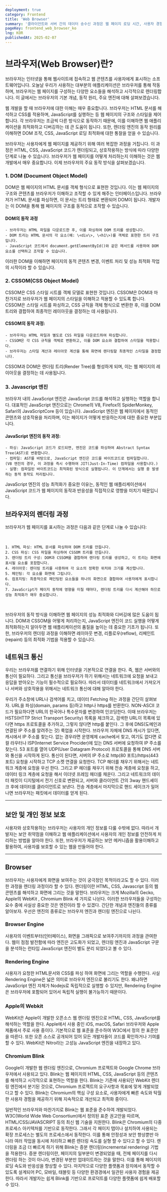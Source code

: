 ```yaml
---
deployment: true
category: Frontend
title: 'Web Browser'
summary: '클라이언트와 서버 간의 데이터 송수신 과정은 웹 페이지 로딩 시간, 사용자 경험, 그리고 애플리케이션의 확장성에 큰 영향을 미치는 웹 네트워크에 대해 알아봅시다.'
pageKey: frontend_web_browser_ko
lng: KOR
publishedAt: 2025-02-07
---
```


# 브라우저(Web Browser)란? 

브라우저는 인터넷을 통해 웹사이트에 접속하고 웹 콘텐츠를 사용자에게 표시하는 소프트웨어입니다. 오늘날 우리가 사용하는 대부분의 애플리케이션은 브라우저를 통해 작동하며, 브라우저는 웹 페이지를 구성하는 다양한 요소들을 해석하고 시각적으로 렌더링합니다. 이 글에서는 브라우저의 기본 개념, 동작 원리, 주요 엔진에 대해 살펴보겠습니다.



웹 개발을 할 때 브라우저에 대한 이해는 매우 중요합니다. 브라우저는 HTML 문서를 해석하고 CSS를 적용하며, JavaScript를 실행하는 등 웹 페이지의 구조와 스타일을 제어합니다. 각 브라우저는 조금씩 다른 방식으로 동작하기 때문에, 이를 이해하면 웹 애플리케이션을 최적화하고 디버깅하는 데 큰 도움이 됩니다. 또한, 렌더링 엔진의 동작 원리를 이해하면 DOM 조작, CSS, JavaScript 로딩 최적화에 대한 통찰을 얻을 수 있습니다.



브라우저는 사용자에게 웹 페이지를 제공하기 위해 여러 복잡한 과정을 거칩니다. 이 과정은 HTML, CSS, JavaScript 코드가 렌더링되고, 상호작용하는 방식에 따라 다양한 단계로 나눌 수 있습니다. 브라우저가 웹 페이지를 어떻게 처리하는지 이해하는 것은 웹 개발에서 매우 중요합니다. 이제 브라우저의 주요 동작 방식을 살펴보겠습니다.

### 1. DOM (Document Object Model)

DOM은 웹 페이지의 HTML 문서를 객체 형식으로 표현한 것입니다. 이는 웹 페이지의 구조와 콘텐츠를 브라우저가 이해하고 조작할 수 있게 해주는 인터페이스입니다. 브라우저가 HTML 문서를 파싱하면, 이 문서는 트리 형태로 변환되어 DOM이 됩니다. 개발자는 이 DOM을 통해 웹 페이지의 구조를 동적으로 조작할 수 있습니다.

#### DOM의 동작 과정

```
- 브라우저는 HTML 파일을 다운로드한 후, 이를 파싱하여 DOM 트리를 생성합니다.
- DOM 트리는 HTML 문서의 각 요소(예: \<div\>, \<h1\>)를 객체로 표현한 트리 구조입니다.
- JavaScript 코드에서 document.getElementById()와 같은 메서드를 사용하여 DOM 요소를 선택하고 조작할 수 있습니다.
```




이러한 DOM을 이해하면 페이지의 동적 콘텐츠 변경, 이벤트 처리 및 성능 최적화 작업의 시작이라 할 수 있습니다.

### 2. CSSOM(CSS Object Model)

CSSOM은 CSS 스타일 시트를 객체 모델로 표현한 것입니다. CSSOM은 DOM과 마찬가지로 브라우저가 웹 페이지의 스타일을 이해하고 적용할 수 있도록 합니다. CSSOM은 스타일 시트를 파싱하고, CSS 규칙을 객체 형식으로 변환한 후, 이를 DOM 트리와 결합하여 최종적인 레이아웃을 결정하는 데 사용됩니다.

#### CSSOM의 동작 과정:

```
- 브라우저는 HTML 파일과 별도로 CSS 파일을 다운로드하여 파싱합니다.
- CSSOM은 각 CSS 규칙을 객체로 변환하고, 이를 DOM 요소와 결합하여 스타일을 적용합니다.
- 브라우저는 스타일 계산과 레이아웃 계산을 통해 화면에 렌더링할 최종적인 스타일을 결정합니다.
```



CSSOM과 DOM은 렌더링 트리(Render Tree)를 형성하게 되며, 이는 웹 페이지의 레이아웃을 결정하는 데 사용됩니다.

### 3. Javascript 엔진

브라우저 내의 JavaScript 엔진은 JavaScript 코드를 해석하고 실행하는 역할을 합니다. 대표적인 JavaScript 엔진으로는 Chrome의 V8, Firefox의 SpiderMonkey, Safari의 JavaScriptCore 등이 있습니다. JavaScript 엔진은 웹 페이지에서 동적인 콘텐츠와 상호작용을 처리하며, 이는 페이지가 어떻게 반응하는지에 대한 중요한 부분입니다.

#### JavaScript 엔진의 동작 과정:

```
- 파싱: JavaScript 코드가 로드되면, 엔진은 코드를 파싱하여 Abstract Syntax Tree(AST)로 변환합니다.
- 컴파일: AST를 바탕으로, JavaScript 엔진은 코드를 바이트코드로 컴파일합니다. 
(V8 엔진의 경우, 이 과정을 즉시 수행하여 JIT(Just-In-Time) 컴파일을 사용합니다.)
- 실행: 컴파일된 바이트코드는 최적화된 방식으로 실행됩니다. 이 단계에서는 실행 중 발생하는 동적 동작도 처리됩니다.
```



JavaScript 엔진의 성능 최적화가 중요한 이유는, 동적인 웹 애플리케이션에서 JavaScript 코드가 웹 페이지의 동작과 반응성을 직접적으로 영향을 미치기 때문입니다.

## 브라우저의 렌더링 과정

브라우저가 웹 페이지를 표시하는 과정은 다음과 같은 단계로 나눌 수 있습니다:

<br/>

```
1. HTML 파싱: HTML 문서를 파싱하여 DOM 트리를 만듭니다.
2. CSS 파싱: CSS 파일을 파싱하여 CSSOM 트리를 만듭니다.
3. 렌더링 트리 구성: DOM과 CSSOM을 결합하여 렌더링 트리를 생성하고, 이 트리는 화면에 표시될 요소를 포함합니다.
4. 레이아웃: 렌더링 트리를 사용하여 각 요소의 정확한 위치와 크기를 계산합니다.
5. 페인팅: 각 요소를 화면에 그립니다.
6. 컴포지팅: 최종적으로 페인팅된 요소들을 하나의 화면으로 결합하여 사용자에게 표시합니다.
7. JavaScript가 페이지 동작에 영향을 미칠 때마다, 렌더링 트리를 다시 계산해야 하므로 성능 최적화가 매우 중요합니다.
```

<br/>

브라우저의 동작 방식을 이해하면 웹 페이지의 성능 최적화와 디버깅에 많은 도움이 됩니다. DOM과 CSSOM을 어떻게 처리하는지, JavaScript 엔진이 코드 실행을 어떻게 최적화하는지 알아두면 웹 애플리케이션의 품질을 높이는 데 중요한 기초가 됩니다. 또한, 브라우저의 렌더링 과정을 이해하면 레이아웃 변경, 리플로우(reflow), 리페인트(repaint) 등의 최적화 기법을 적용할 수 있습니다.

## 네트워크 통신

우리는 브라우저를 연결하기 위해 인터넷을 기본적으로 연결을 한다. 즉, 웹은 서버와의 통신이 필요하다. 그리고 통신을 브라우저가 하기 위해서는 네트워크에 요청을 보내고 응답을 받아오는 기능이 필수적으로 필요하다. 따라서 데이터를 네트워크에서 가져오거나 서버와 상호작용을 위해서는 네트워크 통신에 대해 알아야 한다.

우리가 주소창에 URL나 검색어를 치고, 데이터 Fetching 하는 과정을 간단히 살펴보자. URL을 파싱(domain, params 등)하고 http나 https를 반환한다. NON-ASCII 코드가 필요하다면 URL의 한국어나 특수문자를 변경하여 인코딩한다. 이때 브라우저는 HSTS(HTTP Strict Transport Security) 목록을 체크하고, 검색한 URL이 목록에 있다면 https 프로토콜을 추가하고, 그렇지 않다면 http를 붙인다. 그 후에 DNS(도메인과 연결된 IP 주소를 알려주는 것) 룩업을 시작한다. 브라우저 자체에 DNS 캐시가 있다면, 캐시에서 IP 주소를 찾는다. 없는 경우라면 운영체제 cache에서 찾고, 여기도 없다면 로컬 라우터나 ISP(Internet Service Procider)에 있는 DNS 서버에 요청하여 IP 주소를 찾는다. 53 포트를 열어 UDP(User Datagram Protocol) 프로토콜을 통해 DNS 서버와 통신을 시작하게 된다. 통신이 된다면, 서버의 IP 주소로 http(80 포트)/https(443 포트) 요청을 시작하고 TCP 소켓 연결을 요청한다. TCP 해더를 채우기 위해서는 네트워크 계층에 요청을 우선 한다. 그리고 IP 헤더를 채우기 위해 전송 계층에 요청을 하고, 데이터 링크 계층에 요청을 해서 이더넷 프레임 헤더를 채운다. 그리고 네트워크의 데이터 패킷이 디지털에서 전기 신호로 변환되고, 서버와 클라이언트 간의 3way 핸드셰이크 후에 데이터를 클라이언트로 보낸다. 전송 계층에서 마지막으로 핸드 세이크가 일어나면 브라우저는 패킷에서 데이터를 얻게 된다.

---

## 보안 및 개인 정보 보호

사용자와 상호작용하는 브라우저는 사용자의 개인 정보를 다룰 수밖에 없다. 따라서 개발자는 보안 취약점을 이해하고 웹 애플리케이션에서 사용자의 개인 정보를 안전하게 처리하는 방법을 알아야 한다. 또한, 브라우저가 제공하는 보안 메커니즘을 활용이해하고 활용하여, 사용자를 보호할 수 있는 웹을 만들어야 한다.

---

## Browser

브라우저는 사용자에게 화면을 보여주는 것이 궁극정인 목적이라고도 할 수 있다. 이러한 과정을 렌더링 과정이라 할 수 있다. 렌더링이란 HTML, CSS, Javascript 등의 웹 콘텐츠를 해석하고 화면에 그리는 것을 말한다. 브라우저는 크게 Mozilla의 Gecko, Apple의 WebKit , Chromium Blink 세 가지로 나뉜다. 이러한 브라우저들을 구성하는 요수 중에 사실상 중요한 것은 엔진이라 할 수 있겠다. 간단한 개념과 엔진들의 종류를 알아보자. 우선은 엔진의 종류로는 브라우저 엔진과 렌더링 엔진으로 나뉜다.

### Browser Engine

사용자의 이벤트부터(인터페이스), 화면을 그래픽으로 보여주기까지의 과정을 관여한다. 웹이 점점 발전함에 따라 엔진은 고도화가 되었고, 렌더링 엔진과 JavaScript 구문을 분석하는 런타임 JavaScript 엔진이 별도 분리 되었다고 볼 수 있다.

### Rendering Engine

사용자가 요청한 HTML문서와 CSS를 파싱 하여 화면에 그리는 역할을 수행한다. 사실 Rendering Engine은 넓은 의미로 브라우저 엔진으로 불리기도 한다. 왜냐하면 JavaScript 엔진 자체가 Nodejs로 독립적으로 실행할 수 있지만, Rendering Engine은 브라우저에 포함되어 있어서 독립적 실행이 불가능하기 때문이다.

### Apple의 Webkit

WebKit은 Apple이 개발한 오픈소스 웹 렌더링 엔진으로 HTML, CSS, JavaScript를 해석하는 역할을 한다. Apple에서 사용 중인 iOS, macOS, Safari 브라우저와 Apple 제품에서 주로 사용 중이다. 기본적으로 웹 표준을 준수하여 W3C에서 정의 한 표준안을 따른다. 또한 오픈 소스로 공개되어 있어 모든 개발자들이 코드를 확인하거나 기여를 할 수 있다. WebKit은 Nitro라는 고성능 JavaScript 엔진을 내장하고 있다.

### Chromium Blink

Google이 개발한 웹 렌더링 엔진으로, Chromium 프로젝트와 Google Chrome 브라우저에서 사용되고 있다. Blink는 웹 페이지의 HTML, CSS, JavaScript 등의 콘텐츠를 해석하고 시각적으로 표현하는 역할을 한다. Blink는 기존에 사용되던 WebKit 렌더링 엔진에서 분기된 것으로, Chromium 프로젝트의 요구사항과 목표에 맞게 개발되었다고 할 수 있다. Blink는 Chromium의 핵심 구성 요소로, 사용자에게 빠른 속도와 탁월한 사용자 경험을 제공하기 위해 지속적으로 개선되고 최적화 중이다.



일반적인 브라우저와 마찬가지로 Blink는 웹 표준을 준수하여 개발되었다. W3C(World Wide Web Consortium)에서 정의된 표준 권고안을 따르며, HTML/CSS/JAVASCRIPT 등의 최신 웹 기술을 지원한다. Blink은 Chromium의 다중 프로세스 아키텍처를 기반으로 동작한다. 그래서 각 페이지 탭이나 설치하여 사용되는 확장 프로세스는 별도의 프로세스에서 동작한다. 이를 통해 안정성과 보안 향상뿐만 아니라 여러 작업을 동시에 처리하고 빠른 렌더링 속도를 실형 할 수 있다고 할 수 있다. 렌더링을 조금 더 빠르게 하기 위해 Blink는 증분 렌더링(incremental rendering) 기법을 적용한다. 증분 렌더링이란, 페이지의 일부분이 변경되었을 때, 전체 페이지를 다시 렌더링 하는 것이 아니라, 변경된 부분만 업데이트하는 것을 말한다. 이를 통해 페이지의 로딩 속도와 반응성을 향상할 수 있다. 마지막으로 다양한 플랫폼과 장치에서 동작할 수 있도록 설계되어 PC, 모바일, 태블릿 등 다양한 환경경에서 일관된 사용자 경험을 제공한다. 따라서 개발자는 쉽게 Blink를 기반으로 프로덕트를 다양한 플랫폼에 쉽게 배포할 수 있다.
